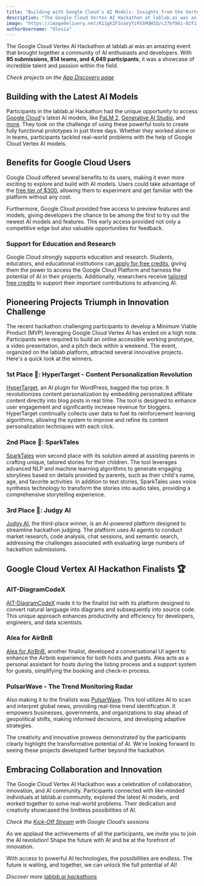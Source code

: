```yaml
---
title: "Building with Google Cloud's AI Models: Insights from the Vertex AI Hackathon"
description: "The Google Cloud Vertex AI Hackathon at lablab.ai was an amazing event that brought together a community of AI enthusiasts and developers."
image: "https://imagedelivery.net/K11gkZF3xaVyYzFESMdWIQ/c27bf961-02f1-45a0-b1e8-2fc1f1c9fb00/full"
authorUsername: "Olesia"
---
```


The Google Cloud Vertex AI Hackathon at lablab.ai was an amazing event that brought together a community of AI enthusiasts and developers. With **95 submissions, 814 teams, and 4,649 participants**, it was a showcase of incredible talent and passion within the field.

_Check projects on the [App Discovery page](https://lablab.ai/apps/tech/google/palm)_


## Building with the Latest AI Models

Participants in the lablab.ai Hackathon had the unique opportunity to access [Google Cloud](https://cloud.google.com)'s latest AI models, like [PaLM 2](https://lablab.ai/tech/google/palm), [Generative AI Studio](https://lablab.ai/tech/google/generative-ai-studio), and [more](https://lablab.ai/tech/google). They took on the challenge of using these powerful tools to create fully functional prototypes in just three days. Whether they worked alone or in teams, participants tackled real-world problems with the help of Google Cloud Vertex AI models.


## Benefits for Google Cloud Users

Google Cloud offered several benefits to its users, making it even more exciting to explore and build with AI models. Users could take advantage of the [free tier of $300](https://cloud.google.com/free/docs/free-cloud-features#free-tier-usage-limits), allowing them to experiment and get familiar with the platform without any cost.

Furthermore, Google Cloud provided free access to preview features and models, giving developers the chance to be among the first to try out the newest AI models and features. This early access provided not only a competitive edge but also valuable opportunities for feedback.


### Support for Education and Research

Google Cloud strongly supports education and research. Students, educators, and educational institutions can[ apply for free credits](https://cloud.google.com/edu/students), giving them the power to access the Google Cloud Platform and harness the potential of AI in their projects. Additionally, researchers receive [tailored free credits](https://cloud.google.com/edu/researchers) to support their important contributions to advancing AI.


## Pioneering Projects Triumph in Innovation Challenge

The recent hackathon challenging participants to develop a Minimum Viable Product (MVP) leveraging Google Cloud Vertex AI has ended on a high note. Participants were required to build an online accessible working prototype, a video presentation, and a pitch deck within a weekend. The event, organized on the lablab platform, attracted several innovative projects. Here's a quick look at the winners.


### 1st Place 🥇: HyperTarget - Content Personalization Revolution

[HyperTarget](https://lablab.ai/event/google-vertex-ai-hackathon/rldf/hypertarget-content-personalization-revolution), an AI plugin for WordPress, bagged the top prize. It revolutionizes content personalization by embedding personalized affiliate content directly into blog posts in real time. The tool is designed to enhance user engagement and significantly increase revenue for bloggers. HyperTarget continually collects user data to fuel its reinforcement learning algorithms, allowing the system to improve and refine its content personalization techniques with each click.


### 2nd Place 🥈: SparkTales

[SparkTales](https://lablab.ai/event/google-vertex-ai-hackathon/sparktales/sparktales) won second place with its solution aimed at assisting parents in crafting unique, tailored stories for their children. The tool leverages advanced NLP and machine learning algorithms to generate engaging storylines based on details provided by parents, such as their child's name, age, and favorite activities. In addition to text stories, SparkTales uses voice synthesis technology to transform the stories into audio tales, providing a comprehensive storytelling experience.


### 3rd Place 🥉: Judgy AI

[Judgy AI](https://lablab.ai/event/google-vertex-ai-hackathon/gomma/judgy-ai), the third-place winner, is an AI-powered platform designed to streamline hackathon judging. The platform uses AI agents to conduct market research, code analysis, chat sessions, and semantic search, addressing the challenges associated with evaluating large numbers of hackathon submissions.


## Google Cloud Vertex AI Hackathon Finalists 🏆


### AIT-DiagramCodeX

[AIT-DiagramCodeX](https://lablab.ai/event/google-vertex-ai-hackathon/aitrailblazer/ait-diagramcodex) made it to the finalist list with its platform designed to convert natural language into diagrams and subsequently into source code. This unique approach enhances productivity and efficiency for developers, engineers, and data scientists.


### Alea for AirBnB

[Alea for AirBnB](https://lablab.ai/event/google-vertex-ai-hackathon/underdogs101/alea-for-airbnb), another finalist, developed a conversational UI agent to enhance the Airbnb experience for both hosts and guests. Alea acts as a personal assistant for hosts during the listing process and a support system for guests, simplifying the booking and check-in process.


### PulsarWave - The Trend Monitoring Radar

Also making it to the finalists was [PulsarWave](https://lablab.ai/event/google-vertex-ai-hackathon/pulsarwave/pulsarwave-the-trend-monitoring-radar). This tool utilizes AI to scan and interpret global news, providing real-time trend identification. It empowers businesses, governments, and organizations to stay ahead of geopolitical shifts, making informed decisions, and developing adaptive strategies.

The creativity and innovative prowess demonstrated by the participants clearly highlight the transformative potential of AI. We're looking forward to seeing these projects developed further beyond the hackathon.


## Embracing Collaboration and Innovation

The Google Cloud Vertex AI Hackathon was a celebration of collaboration, innovation, and AI community. Participants connected with like-minded individuals at lablab.ai community, explored the latest AI models, and worked together to solve real-world problems. Their dedication and creativity showcased the limitless possibilities of AI.

_Check the [Kick-Off Stream](https://www.youtube.com/watch?v=p8LPGUnrCeM) with Google Cloud’s sessions_

As we applaud the achievements of all the participants, we invite you to join the AI revolution! Shape the future with AI and be at the forefront of innovation.

With access to powerful AI technologies, the possibilities are endless. The future is waiting, and together, we can unlock the full potential of AI!

_Discover more [lablab.ai hackathons](https://lablab.ai/event)_

